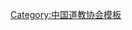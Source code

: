 {{Navbox
| name   = 中国道教协会第十届理事会
| title  = [[中国道教协会]]第十届理事会
| above  = 2020年11月－
| bodyclass = hlist
| group1 = 会长
| list1  = [[李光富]]
| group2 = 副会长
| list2  = 
* [[张金涛]]
* [[黄至杰]]
* [[孟至岭]]
* [[袁志鸿]]
* [[胡诚林]]
* [[谢荣增]]
* [[陆文荣]]
* [[张高澄]]
* [[吴诚真]]
* [[董中基]]
* [[张诚达]]
* [[吉宏忠]]
* [[张明心]]
* [[赵理修]]
* [[邓信德]]
* [[袁宗善]]
* [[梁崇雄]]
* [[吴理之]]
| group3 = 秘书长
| list3  = [[李寒颖]]
| group4 = 
| list4  = 
| group5 = 
| list5  = 
| group6 = 
| list6  = 
}}<noinclude>
{{collapsible option}}
[[Category:中国道教协会模板]]
</noinclude>